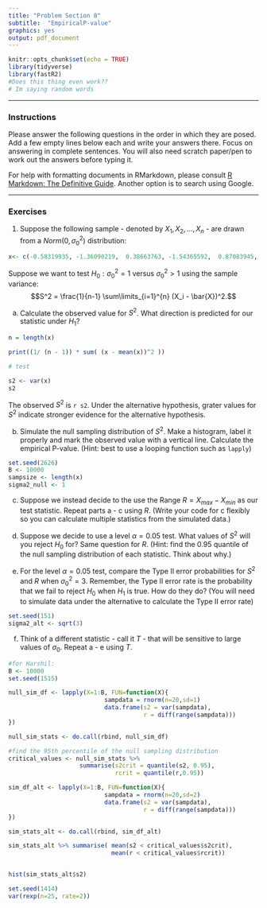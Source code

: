 ```yaml
---
title: "Problem Section 8"
subtitle:  "EmpiricalP-value"
graphics: yes
output: pdf_document
---
```


```r
knitr::opts_chunk$set(echo = TRUE)
library(tidyverse)
library(fastR2)
#Does this thing even work??
# Im saying random words
```

* * * 
### Instructions

Please answer the following questions in the order in which they are posed. Add a few empty lines below each and write your answers there. Focus on answering in complete sentences. You will also need scratch paper/pen to work out the answers before typing it.

For help with formatting documents in RMarkdown, please consult [R Markdown: The Definitive Guide](https://bookdown.org/yihui/rmarkdown/). Another option is to search using Google. 

* * *

### Exercises 

1. Suppose the following sample - denoted by $X_1,X_2,\dots,X_n$ - are drawn from a $Norm(0, \sigma^2_0)$ distribution:
```r
x<- c(-0.58319935, -1.36090219,  0.38663763, -1.54365592,  0.87083945, -0.69187830, 0.45898841, -2.82556635,  0.01777137, -0.62753863 , 0.54611381, -1.39731591, -1.72584231,  0.91371529,  0.18096064, -0.53063107, -0.76604739, -1.97107704, 0.56394712,  1.13707563)
```

Suppose we want to test $H_0: \sigma^2_0 = 1$ versus $\sigma^2_0 > 1$ using the sample variance:
$$S^2 = \frac{1}{n-1} \sum\limits_{i=1}^{n} (X_i - \bar{X})^2.$$

a. Calculate the observed value for $S^2$. What direction is predicted for our statistic under $H_1$?

```r
n = length(x)

print((1/ (n - 1)) * sum( (x - mean(x))^2 ))

# test

s2 <- var(x)
s2
```

The observed $S^2$ is `r s2`. Under the alternative hypothesis, grater values for $S^2$ indicate stronger evidence for the alternative hypothesis.

b. Simulate the null sampling distribution of $S^2$. Make a histogram, label it properly and mark the observed value with a vertical line. Calculate the empirical P-value.  (Hint: best to use a looping function such as `lapply`)

```r
set.seed(2626)
B <- 10000
sampsize <- length(x)
sigma2_null <- 1
```

c. Suppose we instead decide to the use the Range $R = X_{max} - X_{min}$ as our test statistic. Repeat parts a - c using $R$. (Write your code for c flexibly so you can calculate multiple statistics from the simulated data.)

d. Suppose we decide to use a level $\alpha=0.05$ test. What values of $S^2$ will you reject $H_0$ for? Same question for $R$. (Hint: find the 0.95 quantile of the null sampling distribution of each statistic. Think about why.) 

e. For the level $\alpha = 0.05$ test, compare the Type II error probabilities for $S^2$ and $R$ when $\sigma^2_0 = 3$. Remember, the Type II error rate is the probability that we fail to reject $H_0$ when $H_1$ is true. How do they do?   (You will need to simulate data under the alternative to calculate the Type II error rate)

```r
set.seed(151)
sigma2_alt <- sqrt(3)

```
f. Think of a different statistic - call it $T$ - that will be sensitive to large values of $\sigma_0$. Repeat a - e using $T$. 
 



```r
#for Harshil: 
B <- 10000 
set.seed(1515)

null_sim_df <- lapply(X=1:B, FUN=function(X){
                           sampdata = rnorm(n=20,sd=1)
                           data.frame(s2 = var(sampdata), 
                                      r = diff(range(sampdata)))
})

null_sim_stats <- do.call(rbind, null_sim_df)

#find the 95th percentile of the null sampling distribution
critical_values <- null_sim_stats %>% 
                    summarise(s2crit = quantile(s2, 0.95),
                              rcrit = quantile(r,0.95))

sim_df_alt <- lapply(X=1:B, FUN=function(X){
                           sampdata = rnorm(n=20,sd=2)
                           data.frame(s2 = var(sampdata), 
                                      r = diff(range(sampdata)))
})

sim_stats_alt <- do.call(rbind, sim_df_alt)

sim_stats_alt %>% summarise( mean(s2 < critical_values$s2crit),
                             mean(r < critical_values$rcrit))


hist(sim_stats_alt$s2)

```
```r
set.seed(1414)
var(rexp(n=25, rate=2))
```

